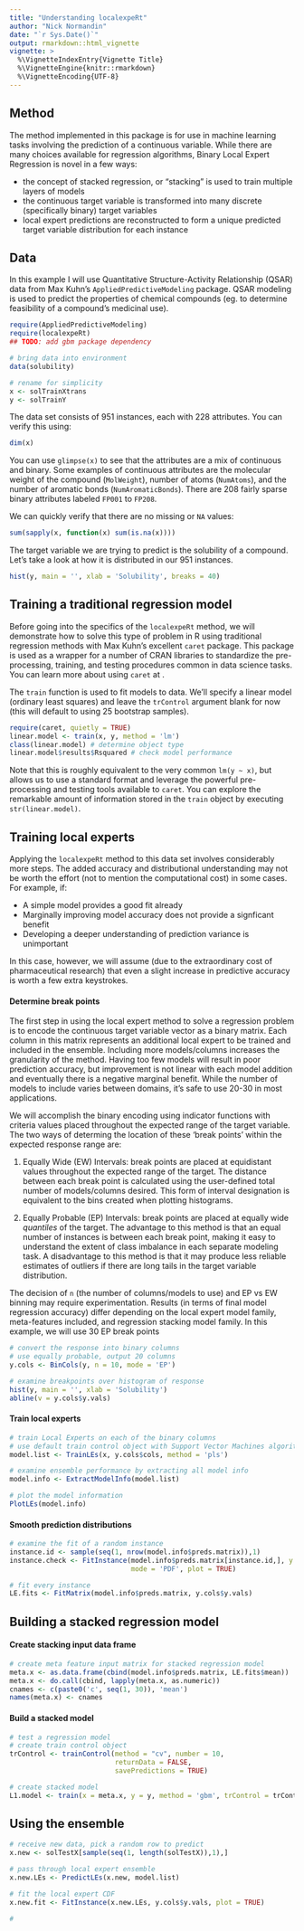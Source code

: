 ```yaml
---
title: "Understanding localexpeRt"
author: "Nick Normandin"
date: "`r Sys.Date()`"
output: rmarkdown::html_vignette
vignette: >
  %\VignetteIndexEntry{Vignette Title}
  %\VignetteEngine{knitr::rmarkdown}
  %\VignetteEncoding{UTF-8}
---
```


## Method

The method implemented in this package is for use in machine learning tasks involving the prediction of a continuous variable. While there are many choices available for regression algorithms, Binary Local Expert Regression is novel in a few ways:

* the concept of stacked regression, or "stacking" is used to train multiple layers of models
* the continuous target variable is transformed into many discrete (specifically binary) target variables
* local expert predictions are reconstructed to form a unique predicted target variable distribution for each instance

## Data

In this example I will use Quantitative Structure-Activity Relationship (QSAR) data from Max Kuhn's `AppliedPredictiveModeling` package. QSAR modeling is used to predict the properties of chemical compounds (eg. to determine feasibility of a compound's medicinal use).

```r
require(AppliedPredictiveModeling)
require(localexpeRt)
## TODO: add gbm package dependency

# bring data into environment
data(solubility)

# rename for simplicity
x <- solTrainXtrans
y <- solTrainY
```

The data set consists of 951 instances, each with 228 attributes. You can verify this using:

```r
dim(x)
```

You can use `glimpse(x)` to see that the attributes are a mix of continuous and binary. Some examples of continuous attributes are the molecular weight of the compound (`MolWeight`), number of atoms (`NumAtoms`), and the number of aromatic bonds (`NumAromaticBonds`). There are 208 fairly sparse binary attributes labeled `FP001` to `FP208`.

We can quickly verify that there are no missing or `NA` values:

```r
sum(sapply(x, function(x) sum(is.na(x))))
```

The target variable we are trying to predict is the solubility of a compound. Let's take a look at how it is distributed in our 951 instances.

```r
hist(y, main = '', xlab = 'Solubility', breaks = 40)
```

## Training a traditional regression model

Before going into the specifics of the `localexpeRt` method, we will demonstrate how to solve this type of problem in R using traditional regression methods with Max Kuhn's excellent `caret` package. This package is used as a wrapper for a number of CRAN libraries to standardize the pre-processing, training, and testing procedures common in data science tasks. You can learn more about using `caret` at \url{topepo.github.io/caret/}.

The `train` function is used to fit models to data. We'll specify a linear model (ordinary least squares) and leave the `trControl` argument blank for now (this will default to using 25 bootstrap samples).

```r
require(caret, quietly = TRUE)
linear.model <- train(x, y, method = 'lm')
class(linear.model) # determine object type
linear.model$results$Rsquared # check model performance
```

Note that this is roughly equivalent to the very common `lm(y ~ x)`, but allows us to use a standard format and leverage the powerful pre-processing and testing tools available to `caret`. You can explore the remarkable amount of information stored in the `train` object by executing `str(linear.model)`.


## Training local experts

Applying the `localexpeRt` method to this data set involves considerably more steps. The added accuracy and distributional understanding may not be worth the effort (not to mention the computational cost) in some cases. For example, if:

  * A simple model provides a good fit already
  * Marginally improving model accuracy does not provide a signficant benefit
  * Developing a deeper understanding of prediction variance is unimportant

In this case, however, we will assume (due to the extraordinary cost of pharmaceutical research) that even a slight increase in predictive accuracy is worth a few extra keystrokes.

#### Determine break points

The first step in using the local expert method to solve a regression problem is to encode the continuous target variable vector as a binary matrix. Each column in this matrix represents an additional local expert to be trained and included in the ensemble. Including more models/columns increases the granularity of the method. Having too few models will result in poor prediction accuracy, but improvement is not linear with each model addition and eventually there is a negative marginal benefit. While the number of models to include varies between domains, it's safe to use 20-30 in most applications.

We will accomplish the binary encoding using indicator functions with criteria values placed throughout the expected range of the target variable. The two ways of determing the location of these 'break points' within the expected response range are:

  1. Equally Wide (EW) Intervals: break points are placed at equidistant values throughout the expected range of the target. The distance between each break point is calculated using the user-defined total number of models/columns desired. This form of interval designation is equivalent to the bins created when plotting histograms.
  
  2. Equally Probable (EP) Intervals: break points are placed at equally wide _quantiles_ of the target. The advantage to this method is that an equal number of instances is between each break point, making it easy to understand the extent of class imbalance in each separate modeling task. A disadvantage to this method is that it may produce less reliable estimates of outliers if there are long tails in the target variable distribution.
  
The decision of `n` (the number of columns/models to use) and EP vs EW binning may require experimentation. Results (in terms of final model regression accuracy) differ depending on the local expert model family, meta-features included, and regression stacking model family. In this example, we will use 30 EP break points


```r
# convert the response into binary columns
# use equally probable, output 20 columns
y.cols <- BinCols(y, n = 10, mode = 'EP')
```



```r
# examine breakpoints over histogram of response
hist(y, main = '', xlab = 'Solubility')
abline(v = y.cols$y.vals)
```


#### Train local experts

```r
# train Local Experts on each of the binary columns
# use default train control object with Support Vector Machines algorithm and linear kernel
model.list <- TrainLEs(x, y.cols$cols, method = 'pls')

# examine ensemble performance by extracting all model info
model.info <- ExtractModelInfo(model.list)

# plot the model information
PlotLEs(model.info)

```

#### Smooth prediction distributions

```r
# examine the fit of a random instance
instance.id <- sample(seq(1, nrow(model.info$preds.matrix)),1)
instance.check <- FitInstance(model.info$preds.matrix[instance.id,], y.values = y.cols$y.vals,
                              mode = 'PDF', plot = TRUE)

# fit every instance
LE.fits <- FitMatrix(model.info$preds.matrix, y.cols$y.vals)
```



## Building a stacked regression model

#### Create stacking input data frame

```r
# create meta feature input matrix for stacked regression model
meta.x <- as.data.frame(cbind(model.info$preds.matrix, LE.fits$mean))
meta.x <- do.call(cbind, lapply(meta.x, as.numeric))
cnames <- c(paste0('c', seq(1, 30)), 'mean')
names(meta.x) <- cnames
```

#### Build a stacked model

```r
# test a regression model
# create train control object
trControl <- trainControl(method = "cv", number = 10,
                          returnData = FALSE,
                          savePredictions = TRUE)

# create stacked model
L1.model <- train(x = meta.x, y = y, method = 'gbm', trControl = trControl)
```


## Using the ensemble


```r

# receive new data, pick a random row to predict
x.new <- solTestX[sample(seq(1, length(solTestX)),1),]

# pass through local expert ensemble
x.new.LEs <- PredictLEs(x.new, model.list)

# fit the local expert CDF
x.new.fit <- FitInstance(x.new.LEs, y.cols$y.vals, plot = TRUE)

# 

```



























